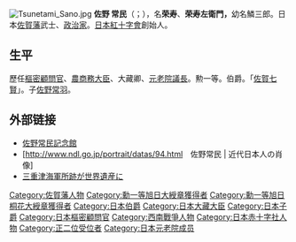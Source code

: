 {{expand|time=2017-02-18T04:54:32+00:00}}
{{unreferenced|time=2017-02-18T04:54:32+00:00}}
[[File:Tsunetami_Sano.jpg|thumb]]
'''佐野 常民'''（{{jpn|j=佐野 常民|hg=さの つねたみ|rm=Sano Tsunetami}}；{{bd|1823年|2月8日|1902年|12月7日|Sano Tsunetami}}），名'''荣寿'''、'''荣寿左衛門，'''幼名鱗三郎。日本[[佐賀藩|佐賀]][[藩士|藩]]武士、[[政治人物|政治家]]。[[日本赤十字社|日本紅十字會]]創始人。

==生平==
歷任[[樞密院_(日本)|樞密顧問官]]、[[農商務大臣|農商務大臣]]、大藏卿、[[元老院_(日本)|元老院議長]]。勲一等。伯爵。「[[佐賀七賢|佐賀七賢]]」。子[[佐野常羽|佐野常羽]]。

==外部链接 ==
*[http://www.saganet.ne.jp/tunetami/ 佐野常民記念館]{{Wayback|url=http://www.saganet.ne.jp/tunetami/ |date=20190624080906 }}
*[http://www.ndl.go.jp/portrait/datas/94.html　佐野常民 | 近代日本人の肖像]{{Wayback|url=http://www.ndl.go.jp/portrait/datas/94.html |date=20190722171133 }}
*[https://web.archive.org/web/20150925145502/http://www.pref.saga.lg.jp/sy-contents/sekai-isan/ 三重津海軍所跡が世界遺産に]
{{農商務大臣}}
{{財務大臣|大藏卿}}
{{佐賀七賢}}
{{Normdaten}}

{{DEFAULTSORT:Sano Tsunetami}}
[[Category:佐賀藩人物|Category:佐賀藩人物]]
[[Category:勳一等旭日大綬章獲得者|Category:勳一等旭日大綬章獲得者]]
[[Category:勳一等旭日桐花大綬章獲得者|Category:勳一等旭日桐花大綬章獲得者]]
[[Category:日本伯爵|Category:日本伯爵]]
[[Category:日本大藏大臣|Category:日本大藏大臣]]
[[Category:日本子爵|Category:日本子爵]]
[[Category:日本樞密顧問官|Category:日本樞密顧問官]]
[[Category:西南戰爭人物|Category:西南戰爭人物]]
[[Category:日本赤十字社人物|Category:日本赤十字社人物]]
[[Category:正二位受位者|Category:正二位受位者]]
[[Category:日本元老院成员|Category:日本元老院成员]]